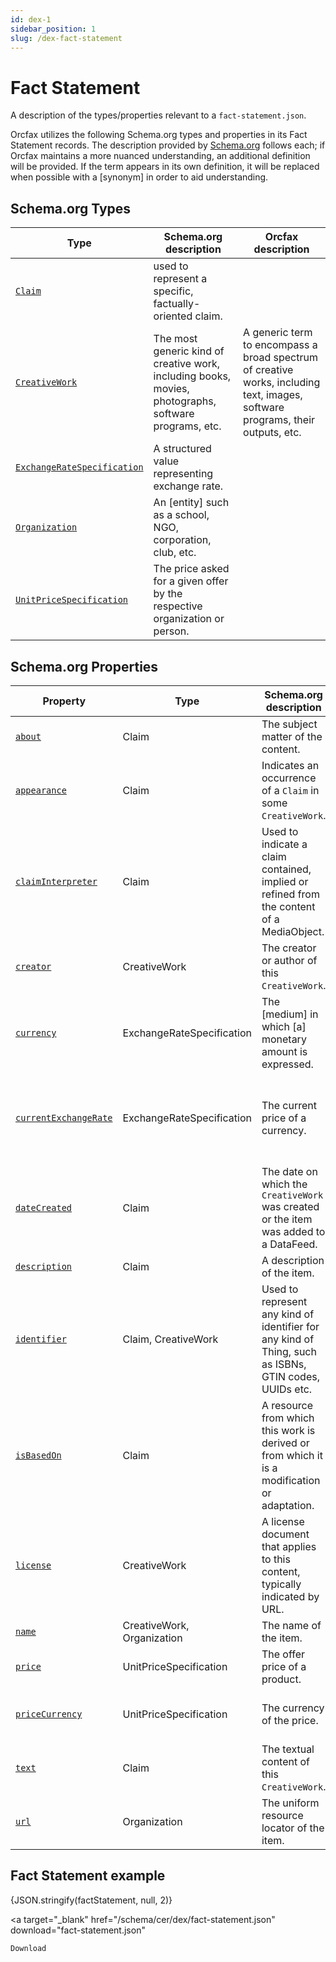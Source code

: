 ```yaml
---
id: dex-1
sidebar_position: 1
slug: /dex-fact-statement
---
```



# Fact Statement

A description of the types/properties relevant to a `fact-statement.json`.

Orcfax utilizes the following Schema.org types and properties in its Fact
Statement records. The description provided by [Schema.org][schema-1] follows
each; if Orcfax maintains a more nuanced understanding, an additional definition
will be provided. If the term appears in its own definition, it will be replaced
when possible with a \[synonym\] in order to aid understanding.

[schema-1]: https://schema.org/

## Schema.org Types

| Type                                  | Schema.org description                                                                                | Orcfax description                                                                                                             |
| ------------------------------------- | ----------------------------------------------------------------------------------------------------- | ------------------------------------------------------------------------------------------------------------------------------ |
| [`Claim`][type-1]                     | used to represent a specific, factually-oriented claim.                                               |                                                                                                                                |
| [`CreativeWork`][type-2]              | The most generic kind of creative work, including books, movies, photographs, software programs, etc. | A generic term to encompass a broad spectrum of creative works, including text, images, software programs, their outputs, etc. |
| [`ExchangeRateSpecification`][type-3] | A structured value representing exchange rate.                                                        |                                                                                                                                |
| [`Organization`][type-4]              | An \[entity\] such as a school, NGO, corporation, club, etc.                                          |                                                                                                                                |
| [`UnitPriceSpecification`][type-5]    | The price asked for a given offer by the respective organization or person.                           |                                                                                                                                |

[type-1]: https://schema.org/Claim
[type-2]: https://schema.org/CreativeWork
[type-3]: https://schema.org/ExchangeRateSpecification
[type-4]: https://schema.org/Organization
[type-5]: https://schema.org/UnitPriceSpecification

## Schema.org Properties

| Property                        | Type                       | Schema.org description                                                                                | Orcfax definition                                                                                         |
| ------------------------------- | -------------------------- | ----------------------------------------------------------------------------------------------------- | --------------------------------------------------------------------------------------------------------- |
| [`about`][prop-1]               | Claim                      | The subject matter of the content.                                                                    |                                                                                                           |
| [`appearance`][prop-2]          | Claim                      | Indicates an occurrence of a `Claim` in some `CreativeWork`.                                          |                                                                                                           |
| [`claimInterpreter`][prop-3]    | Claim                      | Used to indicate a claim contained, implied or refined from the content of a MediaObject.             | An entity that has derived a `Claim`, implied or refined from, the content of one or more `MediaObjects`. |
| [`creator`][prop-4]             | CreativeWork               | The creator or author of this `CreativeWork`.                                                         |                                                                                                           |
| [`currency`][prop-5]            | ExchangeRateSpecification  | The \[medium\] in which \[a\] monetary amount is expressed.                                           |                                                                                                           |
| [`currentExchangeRate`][prop-6] | ExchangeRateSpecification  | The current price of a currency.                                                                      | The current value of the quote currency against a base currency.                                          |
| [`dateCreated`][prop-7]         | Claim                      | The date on which the `CreativeWork` was created or the item was added to a DataFeed.                 |                                                                                                           |
| [`description`][prop-8]         | Claim                      | A description of the item.                                                                            |                                                                                                           |
| [`identifier`][prop-9]          | Claim, CreativeWork        | Used to represent any kind of identifier for any kind of Thing, such as ISBNs, GTIN codes, UUIDs etc. |                                                                                                           |
| [`isBasedOn`][prop-10]          | Claim                      | A resource from which this work is derived or from which it is a modification or adaptation.          |                                                                                                           |
| [`license`][prop-11]            | CreativeWork               | A license document that applies to this content, typically indicated by URL.                          |                                                                                                           |
| [`name`][prop-12]               | CreativeWork, Organization | The name of the item.                                                                                 |                                                                                                           |
| [`price`][prop-13]              | UnitPriceSpecification     | The offer price of a product.                                                                         | The stated cost of a thing.                                                                               |
| [`priceCurrency`][prop-14]      | UnitPriceSpecification     | The currency of the price.                                                                            | The currency in which the price is expressed.                                                             |
| [`text`][prop-15]               | Claim                      | The textual content of this `CreativeWork`.                                                           |                                                                                                           |
| [`url`][prop-16]                | Organization               | The uniform resource locator of the item.                                                             |                                                                                                           |

[prop-1]: https://schema.org/about
[prop-2]: https://schema.org/appearance
[prop-3]: https://schema.org/claimInterpreter
[prop-4]: https://schema.org/creator
[prop-5]: https://schema.org/currency
[prop-6]: https://schema.org/currentExchangeRate
[prop-7]: https://schema.org/dateCreated
[prop-8]: https://schema.org/description
[prop-9]: https://schema.org/identifier
[prop-10]: https://schema.org/isBasedOn
[prop-11]: https://schema.org/license
[prop-12]: https://schema.org/name
[prop-13]: https://schema.org/price
[prop-14]: https://schema.org/priceCurrency
[prop-15]: https://schema.org/text
[prop-16]: https://schema.org/url

## Fact Statement example

<CodeBlock language="jsx">{JSON.stringify(factStatement, null, 2)}</CodeBlock>

<a
    target="_blank"
    href="/schema/cer/dex/fact-statement.json"
    download="fact-statement.json"
>
    Download
</a>
